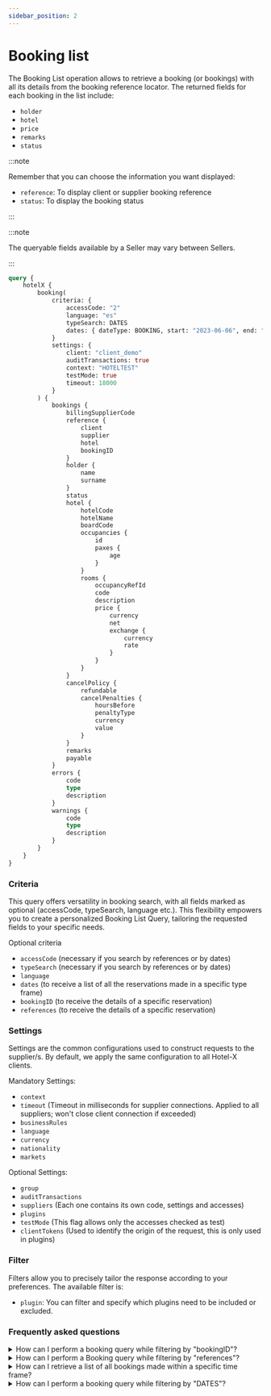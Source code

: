 ```yaml
---
sidebar_position: 2
---
```


# Booking list

The Booking List operation allows to retrieve a booking (or bookings) with all its details from the booking reference locator. The returned fields for each booking in the list include:

* `holder`
* `hotel`
* `price`
* `remarks`
* `status`


:::note

Remember that you can choose the information you want displayed:
* `reference`: To display client or supplier booking reference
* `status`: To display the booking status

:::

:::note

The queryable fields available by a Seller may vary between Sellers.

:::

```graphql
query {
	hotelX {
		booking(
			criteria: {
				accessCode: "2"
				language: "es"
				typeSearch: DATES
				dates: { dateType: BOOKING, start: "2023-06-06", end: "2023-06-07" }
			}
			settings: {
				client: "client_demo"
				auditTransactions: true
				context: "HOTELTEST"
				testMode: true
				timeout: 18000
			}
		) {
			bookings {
				billingSupplierCode
				reference {
					client
					supplier
					hotel
					bookingID
				}
				holder {
					name
					surname
				}
				status
				hotel {
					hotelCode
					hotelName
					boardCode
					occupancies {
						id
						paxes {
							age
						}
					}
					rooms {
						occupancyRefId
						code
						description
						price {
							currency
							net
							exchange {
								currency
								rate
							}
						}
					}
				}
				cancelPolicy {
					refundable
					cancelPenalties {
						hoursBefore
						penaltyType
						currency
						value
					}
				}
				remarks
				payable
			}
			errors {
				code
				type
				description
			}
			warnings {
				code
				type
				description
			}
		}
	}
}
```

### Criteria 

This query offers versatility in booking search, with all fields marked as optional (accessCode, typeSearch, language etc.). This flexibility empowers you to create a personalized Booking List Query, tailoring the requested fields to your specific needs. 

Optional criteria
* `accessCode` (necessary if you search by references or by dates)
* `typeSearch` (necessary if you search by references or by dates)
* `language`
* `dates` (to receive a list of all the reservations made in a specific type frame)
* `bookingID` (to receive the details of a specific reservation)
* `references` (to receive the details of a specific reservation)

### Settings 

Settings are the common configurations used to construct requests to the supplier/s. By default, we apply the same configuration to all Hotel-X clients.

Mandatory Settings:
* `context`
* `timeout` (Timeout in milliseconds for supplier connections. Applied to all suppliers; won't close client connection if exceeded)
* `businessRules`
* `language`
* `currency`
* `nationality`
* `markets`

Optional Settings:
* `group`
* `auditTransactions` 
* `suppliers` (Each one contains its own code, settings and accesses)
* `plugins`
* `testMode` (This flag allows only the accesses checked as test)
* `clientTokens` (Used to identify the origin of the request, this is only used in plugins)

### Filter

Filters allow you to precisely tailor the response according to your preferences. The available filter is:

* `plugin`: You can filter and specify which plugins need to be included or excluded.

### Frequently asked questions

<details>
<summary>How can I perform a booking query while filtering by "bookingID"?</summary>
<p>
    Remember the bookingID is Hotel-X booking reference returned in Book response. Below, you'll find an example of a Booking Query that makes use of the "bookingID" filter.

	**Book response:**

```graphql
"data" {
    "hotelX" {
        "book": {
        "booking": {
          "reference": {
            "client": "clientReferenceTest",
            "supplier": "supplierReferenceTest",
            "bookingID": "bookindIDTest"
          },
          "price": {
            "currency": "EUR",
            "net": 800,
            "gross": 800,
            "binding": false
          },
          "status": "OK",
        },
        "errors": null,
        "warnings": null
            }
        }
    }
```
**Booking query request:**

```graphql
{
    "criteriaBookingRead": {
      "bookingID": "bookindIDTest"
    },
    "settings": {
      "context": "contextCode",
      "client": "clientCode",
        "timeout": 58700,
      "auditTransactions": false,
        "testMode": false
    }
}
```
</p>
</details>

<details>
<summary>How can I perform a Booking query while filtering by "references"?</summary>
<p>
    In order to perform a Booking query by "REFERENCES" (supplier and/or client references) you should add the references information in the CriteriaBookingReferencesInput:

```graphql
{
        "criteriaBookingRead" : {
            "accessCode" : "",
            "language" : "en",
            "typeSearch" : "REFERENCES",
            "bookingID" : "",
            "references" : {
                "hotelCode" : "",
                "currency" : "",
                "references" : [
                    {
                        "supplier" : "supplierReference",
                        "client" : "clientReference"
                    }
                ]
            }
        },
        "settings" : {
            "client" : "",
            "auditTransactions" : true,
            "context" : "",
            "testMode" : false
        }
}
```
</p>
</details>

<details>
    <summary>How can I retrieve a list of all bookings made within a specific time frame?</summary>
    <div>
        <div>In order to obtain a list of all the reservations made within a specific type frame you should perform the Booking query by "typeSearch" "DATES", specify if your "dateType" is either "BOOKING" (booking date) or "ARRIVAL" (check-in date) and the "start" and "end" dates of the query (yyyy-MM-dd).</div>
    </div>
</details>

<details>
<summary>How can I perform a booking query while filtering by "DATES"?</summary>
<p>
    Below, you'll find an example of a Booking Query that makes use of the "DATES" filter:

```graphql
{
        "criteriaBookingRead" : {
            "accessCode" : "",
            "language" : "en",
            "dates" : {
                "dateType" : "BOOKING",
                "start" : "2020-10-17",
                "end" : "2020-10-18"
            },
            "typeSearch" : "DATES"
        },
        "settings" : {
            "client" : "",
            "context" : "",
            "auditTransactions" : true
        }
}
```
</p>
</details>